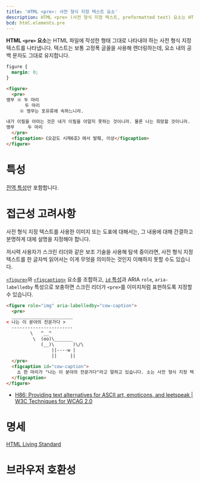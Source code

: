 ```yaml
---
title: 'HTML <pre>: 사전 형식 지정 텍스트 요소'
description: HTML <pre> (사전 형식 지정 텍스트, preformatted text) 요소는 HTML 파일에 작성한 형태 그대로 나타내야 하는 사전 형식 지정 텍스트를 나타냅니다.
bcd: html.elements.pre
---
```


**HTML `<pre>` 요소**는 HTML 파일에 작성한 형태 그대로 나타내야 하는 사전 형식 지정 텍스트를 나타냅니다. 텍스트는 보통 고정폭 글꼴을 사용해 렌더링하는데, 요소 내의 공백 문자도 그대로 유지합니다.

```css hidden name=demo
figure {
  margin: 0;
}
```

```html hidden name=demo
<figure>
  <pre>
앵무 ※ 두 마리
       두 마리
     ※ 앵무는 포유류에 속하느니라.

내가 이필을 아아는 것은 내가 이필을 아알지 못하는 것이니라. 물론 나는 희망할 것이니라.
앵무	   두 마리
  </pre>
  <figcaption>《오감도 시제6호》에서 발췌, 이상</figcaption>
</figure>
```

<LiveExample height={240} lang="html" name="demo" />

# 특성

[전역 특성](/docs/Web/HTML/Global_attributes)만 포함합니다.

# 접근성 고려사항

사전 형식 지정 텍스트를 사용한 이미지 또는 도표에 대해서는, 그 내용에 대해 간결하고 분명하게 대체 설명을 지정해야 합니다.

저시력 사용자가 스크린 리더와 같은 보조 기술을 사용해 탐색 중이라면, 사전 형식 지정 텍스트를 한 글자씩 읽어서는 이게 무엇을 의미하는 것인지 이해하지 못할 수도 있습니다.

[`<figure>`](./figure)와 [`<figcaption>`](./figcaption) 요소를 조합하고, [`id` 특성](/docs/Web/HTML/Global_attributes#term-id)과 ARIA `role`, `aria-labelledby` 특성으로 보충하면 스크린 리더가 `<pre>`를 이미지처럼 표현하도록 지정할 수 있습니다.

```html hidden name=accessibility
<figure role="img" aria-labelledby="cow-caption">
  <pre>
  _______________________
< 나는 이 분야의 전문가다 >
  -----------------------
         \   ^__^
          \  (oo)\_______
             (__)\       )\/\
                 ||----w |
                 ||     ||
  </pre>
  <figcaption id="cow-caption">
    소 한 마리가 "나는 이 분야의 전문가다"라고 말하고 있습니다. 소는 사전 형식 지정 텍스트로 그려져있습니다.
  </figcaption>
</figure>
```

<LiveExample name="accessibility" />

- [H86: Providing text alternatives for ASCII art, emoticons, and leetspeak | W3C Techniques for WCAG 2.0](https://www.w3.org/TR/WCAG20-TECHS/H86.html)

# 명세

[HTML Living Standard](https://html.spec.whatwg.org/multipage/grouping-content.html#the-pre-element)

# 브라우저 호환성

<BrowserCompat data={props.bcd} />
